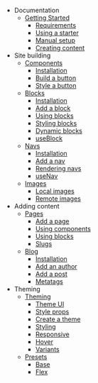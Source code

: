 - Documentation
  - [Getting Started](/docs)
    - [Requirements](/docs#requirements)
    - [Using a starter](/docs#using-a-starter)
    - [Manual setup](/docs#manual-setup)
    - [Creating content](/docs#creating-content)
- Site building
  - [Components](/docs/components)
    - [Installation](/docs/components#installation)
    - [Build a button](/docs/components#build-a-button)
    - [Style a button](/docs/components#style-a-button)
  - [Blocks](/docs/blocks)
    - [Installation](/docs/blocks#installation)
    - [Add a block](/docs/blocks#add-a-block)
    - [Using blocks](/docs/blocks#using-blocks)
    - [Styling blocks](/docs/blocks#styling-blocks)
    - [Dynamic blocks](/docs/blocks#dynamic-blocks)
    - [useBlock](/docs/blocks#useblock)
  - [Navs](/docs/navs)
    - [Installation](/docs/navs#installation)
    - [Add a nav](/docs/navs#add-a-nav)
    - [Rendering navs](/docs/navs#rendering-navs)
    - [useNav](/docs/navs#usenav)
  - [Images](/docs/images)
    - [Local images](/docs/images#local-images)
    - [Remote images](/docs/images#remote-images)
- Adding content
  - [Pages](/docs/pages)
    - [Add a page](/docs/pages#add-a-page)
    - [Using components](/docs/pages#using-components-in-a-page)
    - [Using blocks](/docs/pages#using-blocks-in-a-page)
    - [Slugs](/docs/pages#slugs)
  - [Blog](/docs/blog)
    - [Installation](/docs/blog#installation)
    - [Add an author](/docs/blog#add-an-author)
    - [Add a post](/docs/blog#add-a-post)
    - [Metatags](/docs/blog#metatags)
- Theming
  - [Theming](/docs/theming)
    - [Theme UI](/docs/theming#theme-ui)
    - [Style props](/docs/theming#style-props)
    - [Create a theme](/docs/theming#create-a-theme)
    - [Styling](/docs/theming#styling)
    - [Responsive](/docs/theming#responsive)
    - [Hover](/docs/theming#hover)
    - [Variants](/docs/theming#variants)
  - [Presets](/docs/presets)
    - [Base](/docs/presets#base)
    - [Flex](/docs/presets#flex)
